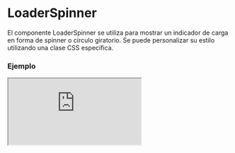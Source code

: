 # LoaderSpinner

El componente LoaderSpinner se utiliza para mostrar un indicador de carga en forma de spinner o círculo giratorio. Se puede personalizar su estilo utilizando una clase CSS específica.


### Ejemplo

<Iframe
  minHeightIframe="30dvh"
  src="https://fenextjs-component-storybook.vercel.app/iframe.html?args=&id=loader-spinner--index&viewMode=story"
/>

### Importacion

Para importar el componente LoaderSpinner, se puede hacer desde fenextjs

```tsx copy
import { LoaderSpinner } from "fenextjs";
```

### Parametros

| Parametro              | Tipo   | Requerido | Default | Descripcion                                        |
| ---------------------- | ------ | --------- | ------- | -------------------------------------------------- |
| classNameLoaderSpinner | string | no        | ''      | Clase CSS para personalizar el estilo del spinner. |

### Storybook

Para ver el storybook del componente lo puede hacer con este [link](https://fenextjs-component-storybook.vercel.app/?path=/story/loader-spinner--index)

### Usos

- LoaderSpinner básico

```tsx copy
<LoaderSpinner />
```

- LoaderSpinner con clase personalizada

```tsx copy
<LoaderSpinner classNameLoaderSpinner="custom-loader-spinner" />
```
